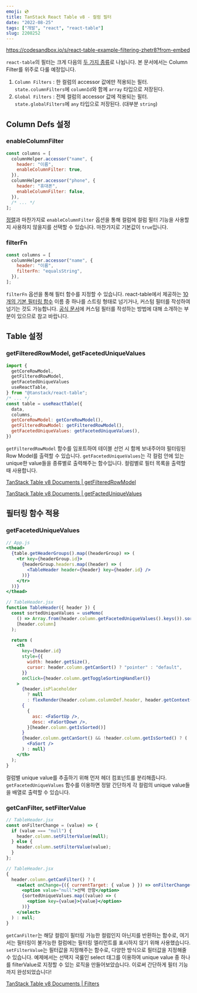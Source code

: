 ```yaml
---
emoji: 💿
title: TanStack React Table v8 - 컬럼 필터
date: "2022-08-25"
tags: ["개발", "react", "react-table"]
slug: 2208252
---
```


https://codesandbox.io/s/react-table-example-filtering-zhetr8?from-embed

`react-table`의 필터는 크게 다음의 [두 가지 종류](https://tanstack.com/table/v8/docs/guide/filters#overview)로 나뉩니다. 본 문서에서는 Column Filter를 위주로 다룰 예정입니다.

1. `Column Filters` : 한 컬럼의 accessor 값에만 적용되는 필터. `state.columnFilters`에 `columnId`와 함께 `array` 타입으로 저장된다.
2. `Global Filters` : 전체 컬럼의 accessor 값에 적용되는 필터. `state.globalFilters`에 `any` 타입으로 저장된다. (대부분 `string`)

## Column Defs 설정

### enableColumnFilter

```jsx
const columns = [
  columnHelper.accessor("name", {
    header: "이름",
    enableColumnFilter: true,
  }),
  columnHelper.accessor("phone", {
    header: "휴대폰",
    enableColumnFilter: false,
  }),
  /* ... */
];
```

[정렬](https://velog.io/@kemezz/TanStack-React-Table-v8-%EC%A0%95%EB%A0%AC%ED%8E%B8#enablesorting)과 마찬가지로 `enableColumnFilter` 옵션을 통해 컬럼에 컬럼 필터 기능을 사용할지 사용하지 않을지를 선택할 수 있습니다. 마찬가지로 기본값이 `true`입니다.

### filterFn

```jsx
const columns = [
  columnHelper.accessor("name", {
    header: "이름",
    filterFn: "equalsString",
  }),
];
```

`filterFn` 옵션을 통해 필터 함수를 지정할 수 있습니다. react-table에서 제공하는 [10개의 기본 필터링 함수](https://tanstack.com/table/v8/docs/api/features/filters#filter-functions) 이름 중 하나를 스트링 형태로 넘기거나, 커스텀 필터를 작성하여 넘기는 것도 가능합니다. [공식 문서](https://tanstack.com/table/v8/docs/api/features/filters#table-options)에 커스텀 필터를 작성하는 방법에 대해 소개하는 부분이 있으므로 참고 바랍니다.

## Table 설정

### getFilteredRowModel, getFacetedUniqueValues

```jsx
import {
  getCoreRowModel,
  getFilteredRowModel,
  getFacetedUniqueValues
  useReactTable,
} from "@tanstack/react-table";
/* ... */
const table = useReactTable({
  data,
  columns,
  getCoreRowModel: getCoreRowModel(),
  getFilteredRowModel: getFilteredRowModel(),
  getFacetedUniqueValues: getFacetedUniqueValues(),
})
```

`getFilteredRowModel` 함수를 임포트하여 테이블 선언 시 함께 보내주어야 필터링된 Row Model를 출력할 수 있습니다. `getFacetedUniqueValues`는 각 컬럼 안에 있는 unique한 value들을 종류별로 출력해주는 함수입니다. 컬럼별로 필터 목록을 출력할 때 사용합니다.

[TanStack Table v8 Documents | getFilteredRowModel](https://tanstack.com/table/v8/docs/api/features/filters#getfilteredrowmodel-1)

[TanStack Table v8 Documents | getFactedUniqueValues](https://tanstack.com/table/v8/docs/api/features/filters#getfaceteduniquevalues)

## 필터링 함수 적용

### getFacetedUniqueValues

```jsx
// App.js
<thead>
  {table.getHeaderGroups().map((headerGroup) => (
    <tr key={headerGroup.id}>
      {headerGroup.headers.map((header) => (
        <TableHeader header={header} key={header.id} />
      ))}
    </tr>
  ))}
</thead>
```

```jsx
// TableHeader.jsx
function TableHeader({ header }) {
  const sortedUniqueValues = useMemo(
    () => Array.from(header.column.getFacetedUniqueValues().keys()).sort(),
    [header.column]
  );

  return (
    <th
      key={header.id}
      style={{
        width: header.getSize(),
        cursor: header.column.getCanSort() ? "pointer" : "default",
      }}
      onClick={header.column.getToggleSortingHandler()}
    >
      {header.isPlaceholder
        ? null
        : flexRender(header.column.columnDef.header, header.getContext())}
      {
        {
          asc: <FaSortUp />,
          desc: <FaSortDown />,
        }[header.column.getIsSorted()]
      }
      {header.column.getCanSort() && !header.column.getIsSorted() ? (
        <FaSort />
      ) : null}
    </th>
  );
}
```

컬럼별 unique value를 추출하기 위해 먼저 헤더 컴포넌트를 분리해줍니다. `getFacetedUniqueValues` 함수를 이용하면 정말 간단하게 각 컬럼의 unique value들을 배열로 출력할 수 있습니다.

### getCanFilter, setFilterValue

```jsx
// TableHeader.jsx
const onFilterChange = (value) => {
  if (value === "null") {
    header.column.setFilterValue(null);
  } else {
    header.column.setFilterValue(value);
  }
};
```

```jsx
// TableHeader.jsx
{
  header.column.getCanFilter() ? (
    <select onChange={({ currentTarget: { value } }) => onFilterChange(value)}>
      <option value="null">선택 안함</option>
      {sortedUniqueValues.map((value) => (
        <option key={value}>{value}</option>
      ))}
    </select>
  ) : null;
}
```

`getCanFilter`는 해당 컬럼이 필터링 가능한 컬럼인지 아닌지를 반환하는 함수로, 여기서는 필터링이 불가능한 컬럼에는 필터링 엘리먼트를 표시하지 않기 위해 사용했습니다. `setFilterValue`는 필터값을 지정해주는 함수로, 다양한 방식으로 필터값을 지정해줄 수 있습니다. 예제에서는 선택지 국룰인 select 태그를 이용하여 unique value 중 하나를 filterValue로 지정할 수 있는 로직을 만들어보았습니다. 이로써 간단하게 필터 기능까지 완성되었습니다!

[TanStack Table v8 Documents | Filters](https://tanstack.com/table/v8/docs/guide/filters#overview)
